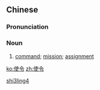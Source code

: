 ==Chinese==
{{zh-forms}}

===Pronunciation===
{{zh-pron
|m=shǐlìng
|cat=n
}}

===Noun===
{{zh-noun}}

# {{lb|zh|literary}} [[command]]; [[mission]]; [[assignment]]

[[Category:Mandarin literary terms|shi3ling4]]

[[ko:使令]]
[[zh:使令]]